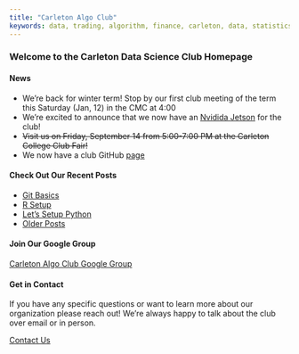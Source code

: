 ```yaml
---
title: "Carleton Algo Club"
keywords: data, trading, algorithm, finance, carleton, data, statistics
---
```


### Welcome to the Carleton Data Science Club Homepage

#### __News__

+ We're back for winter term! Stop by our first club meeting of the term this Saturday (Jan, 12) in the CMC at 4:00
+ We're excited to announce that we now have an [Nvidida Jetson](https://developer.nvidia.com/embedded/buy/jetson-tx2) for the club!
+ ~~Visit us on Friday, September 14 from 5:00-7:00 PM at the Carleton College Club Fair!~~
+ We now have a club GitHub [page](https://github.com/CarletonAlgoClub) 

#### __Check Out Our Recent Posts__

+ [Git Basics](git_basics.html)
+ [R Setup](r_setup.html)
+ [Let's Setup Python](python_installation.html)
+ [Older Posts](content.html)

#### __Join Our Google Group__

[Carleton Algo Club Google Group](https://groups.google.com/a/carleton.edu/forum/#!forum/carletonalgoclub.group "Join Our Google Group")

#### __Get in Contact__

If you have any specific questions or want to learn more about our organization please reach out! We're always happy to talk about the club over email or in person. 

[Contact Us](contact.html "Contact Us")
